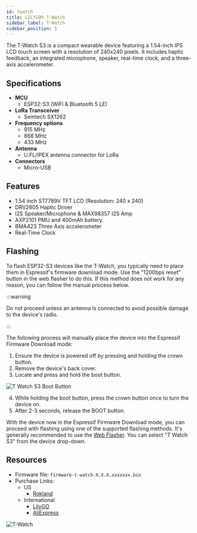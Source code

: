```yaml
---
id: twatch
title: LILYGO® T-Watch
sidebar_label: T-Watch
sidebar_position: 5
---
```


The T-Watch S3 is a compact wearable device featuring a 1.54-inch IPS LCD touch screen with a resolution of 240x240 pixels. It includes haptic feedback, an integrated microphone, speaker, real-time clock, and a three-axis accelerometer.

## Specifications

- **MCU**
  - ESP32-S3 (WiFi & Bluetooth 5 LE)
- **LoRa Transceiver**
  - Semtech SX1262
- **Frequency options**
  - 915 MHz
  - 868 MHz
  - 433 MHz
- **Antenna**
  - U.FL/IPEX antenna connector for LoRa
- **Connectors**
  - Micro-USB

## Features

- 1.54 inch ST7789V TFT LCD (Resolution: 240 x 240)
- DRV2605 Haptic Driver
- I2S Speaker/Microphone & MAX98357 I2S Amp
- AXP2101 PMU and 400mAh battery.
- BMA423 Three Axis accelerometer
- Real-Time Clock

## Flashing

To flash ESP32-S3 devices like the T-Watch, you typically need to place them in Espressif's firmware download mode. Use the "1200bps reset" button in the web flasher to do this. If this method does not work for any reason, you can follow the manual process below.

:::warning

Do not proceed unless an antenna is connected to avoid possible damage to the device's radio.

:::

The following process will manually place the device into the Espressif Firmware Download mode:

1. Ensure the device is powered off by pressing and holding the crown button.
2. Remove the device's back cover.
3. Locate and press and hold the boot button.

![T Watch S3 Boot Button](/img/hardware/T-Watch-S3-BUTTON.webp)

4. While holding the boot button, press the crown button once to turn the device on.
5. After 2-3 seconds, release the BOOT button.

With the device now in the Espressif Firmware Download mode, you can proceed with flashing using one of the supported flashing methods. It's generally recommended to use the [Web Flasher](https://flasher.meshtastic.org/). You can select "T Watch S3" from the device drop-down.

## Resources

- Firmware file: `firmware-t-watch-X.X.X.xxxxxxx.bin`
- Purchase Links:
  - US
    - [Rokland](https://store.rokland.com/products/lilygo-t-watch-s3-open-source-smartwatch-with-lora-and-esp32)
  - International
    - [LilyGO](https://lilygo.cc/products/t-watch-s3)
    - [AliExpress](https://www.aliexpress.us/item/3256805456685117.html)

![T-Watch](/img/hardware/LILYGO-T-Watch-S3.webp)

